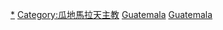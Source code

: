 [[Category:瓜地馬拉教堂|*]]
[[Category:瓜地馬拉天主教|Category:瓜地馬拉天主教]]
[[Category:北美洲天主教堂|Guatemala]]
[[Category:各国天主教堂|Guatemala]]